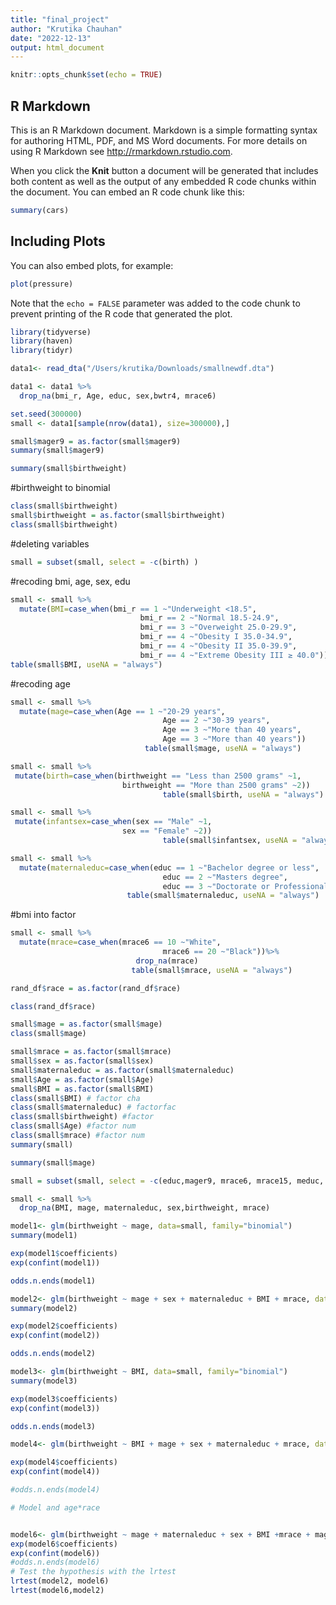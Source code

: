 ```yaml
---
title: "final_project"
author: "Krutika Chauhan"
date: "2022-12-13"
output: html_document
---
```


```r
knitr::opts_chunk$set(echo = TRUE)
```

## R Markdown

This is an R Markdown document. Markdown is a simple formatting syntax for authoring HTML, PDF, and MS Word documents. For more details on using R Markdown see <http://rmarkdown.rstudio.com>.

When you click the **Knit** button a document will be generated that includes both content as well as the output of any embedded R code chunks within the document. You can embed an R code chunk like this:

```r
summary(cars)
```

## Including Plots

You can also embed plots, for example:

```r
plot(pressure)
```

Note that the `echo = FALSE` parameter was added to the code chunk to prevent printing of the R code that generated the plot.


```r
library(tidyverse)
library(haven)
library(tidyr)
```

```r
data1<- read_dta("/Users/krutika/Downloads/smallnewdf.dta")
```

```r
data1 <- data1 %>%
  drop_na(bmi_r, Age, educ, sex,bwtr4, mrace6)
```


```r
set.seed(300000)
small <- data1[sample(nrow(data1), size=300000),]
```



```r
small$mager9 = as.factor(small$mager9)
summary(small$mager9)

```

```r
summary(small$birthweight)
```



#birthweight to binomial
```r
class(small$birthweight)
small$birthweight = as.factor(small$birthweight)
class(small$birthweight)
```
#deleting variables
```r
small = subset(small, select = -c(birth) )
```



#recoding bmi, age, sex, edu
```r

small <- small %>%
  mutate(BMI=case_when(bmi_r == 1 ~"Underweight <18.5",
                             bmi_r == 2 ~"Normal 18.5-24.9",
                             bmi_r == 3 ~"Overweight 25.0-29.9",
                             bmi_r == 4 ~"Obesity I 35.0-34.9",
                             bmi_r == 4 ~"Obesity II 35.0-39.9",
                             bmi_r == 4 ~"Extreme Obesity III ≥ 40.0"))
table(small$BMI, useNA = "always")

```

#recoding age
```r
small <- small %>%
  mutate(mage=case_when(Age == 1 ~"20-29 years",
                                  Age == 2 ~"30-39 years",
                                  Age == 3 ~"More than 40 years",
                                  Age == 3 ~"More than 40 years"))
                              table(small$mage, useNA = "always")
```

```r
small <- small %>%
 mutate(birth=case_when(birthweight == "Less than 2500 grams" ~1,
                         birthweight == "More than 2500 grams" ~2))
                                  table(small$birth, useNA = "always")
```


```r
small <- small %>%
 mutate(infantsex=case_when(sex == "Male" ~1,
                         sex == "Female" ~2))
                                  table(small$infantsex, useNA = "always")
```

```r
small <- small %>%                           
  mutate(maternaleduc=case_when(educ == 1 ~"Bachelor degree or less",
                                  educ == 2 ~"Masters degree",
                                  educ == 3 ~"Doctorate or Professional degree"))
                          table(small$maternaleduc, useNA = "always")
```
#bmi into factor

```r
small <- small %>%                           
  mutate(mrace=case_when(mrace6 == 10 ~"White",
                                  mrace6 == 20 ~"Black"))%>%
                            drop_na(mrace)
                           table(small$mrace, useNA = "always")
```
```r
rand_df$race = as.factor(rand_df$race)

class(rand_df$race)

```
```r
small$mage = as.factor(small$mage)
class(small$mage)
```


```r
small$mrace = as.factor(small$mrace)
small$sex = as.factor(small$sex)
small$maternaleduc = as.factor(small$maternaleduc)
small$Age = as.factor(small$Age)
small$BMI = as.factor(small$BMI)
class(small$BMI) # factor cha
class(small$maternaleduc) # factorfac
class(small$birthweight) #factor
class(small$Age) #factor num
class(small$mrace) #factor num
summary(small)
```

```r
summary(small$mage)
```

```r
small = subset(small, select = -c(educ,mager9, mrace6, mrace15, meduc, previs, bmi_r, bwtr4, Age, race, educ, birth, infantsex) )
```

```r
small <- small %>%
  drop_na(BMI, mage, maternaleduc, sex,birthweight, mrace)
```


```r

model1<- glm(birthweight ~ mage, data=small, family="binomial")
summary(model1) 

exp(model1$coefficients)
exp(confint(model1))

odds.n.ends(model1)
```

```r
model2<- glm(birthweight ~ mage + sex + maternaleduc + BMI + mrace, data=small, family="binomial")
summary(model2) 

exp(model2$coefficients)
exp(confint(model2))

odds.n.ends(model2)
```

```r
model3<- glm(birthweight ~ BMI, data=small, family="binomial")
summary(model3) 

exp(model3$coefficients)
exp(confint(model3))

odds.n.ends(model3)
```

```r
model4<- glm(birthweight ~ BMI + mage + sex + maternaleduc + mrace, data=small, family="binomial")

exp(model4$coefficients)
exp(confint(model4))

#odds.n.ends(model4)
```

```r
# Model and age*race


model6<- glm(birthweight ~ mage + maternaleduc + sex + BMI +mrace + mage*mrace, data=small, family="binomial")
exp(model6$coefficients)
exp(confint(model6))
#odds.n.ends(model6)
# Test the hypothesis with the lrtest
lrtest(model2, model6)
lrtest(model6,model2)
```












